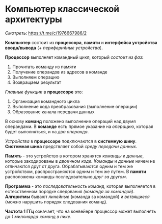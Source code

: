 ﻿# Компьютер классической архитектуры

*Смотреть*: https://t.me/c/1976667986/2

**Компьютер** состоит из **процессора**, **памяти** и **интерфейса устройства ввода/вывода** (+ *периферийные устройства*).

**Процессор** выполняет командный цикл, который *состоит из фаз*:
1. Прочитать команду из памяти
2. Получение операндов из адресов в команде 
3. Выполняем операцию
4. Возвращаем результат 

*Главные функции* в **процессоре** это:
1. Организация командного цикла
2. Выполнение кода преобразования (выполнение операции)
3. Образование канала передачи данных

В основу **команд** положено выполнение операций над двумя операндами. В **команде** есть прямое указание на *операцию*, которая 
будет выполняться, и на *два операнда*.

*Устройства* в **процессоре** подключаются в **системную шину**. **Системная шина** предствляет собой *среду передачи данных*.

**Память** - это устройство в котором хранятся *команды* и *данные*, которые закодированы в *двоичном коде*. *Команды* и
*данные* ничем не отличаются друг от друга. Обрабатываются одним и тем же устройством, распространяются одним и тем же 
путем. В **памяти** расположены команды последовательно *друг за другом*.

**Программа** - это *последовательность команд*, которая выполняется в естесственном порядке следования *(команда за командой)*.
**Алгоритмы** бывают *линейные* (команда за командой) и *ветвящиеся* (можно нарушить порядок следования команд).

**Частота 1 ГГц** означает, что на конвейере процессор может выполнять до *1 миллиарда команд в пике*.